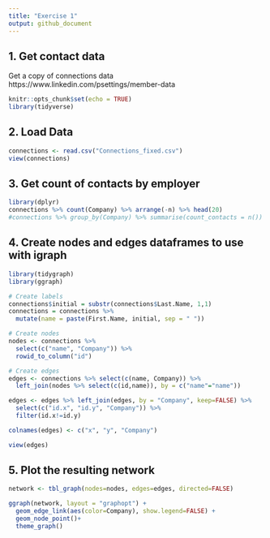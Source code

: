 ```yaml
---
title: "Exercise 1"
output: github_document
---
```


## 1. Get contact data
Get a copy of connections data https://www.linkedin.com/psettings/member-data

```r
knitr::opts_chunk$set(echo = TRUE)
library(tidyverse)
```

## 2. Load Data

```r
connections <- read.csv("Connections_fixed.csv")
view(connections)
```

## 3. Get count of contacts by employer

```r
library(dplyr)
connections %>% count(Company) %>% arrange(-n) %>% head(20)
#connections %>% group_by(Company) %>% summarise(count_contacts = n()) %>%  arrange(desc(count_contacts)) 
```

## 4. Create nodes and edges dataframes to use with igraph

```r
library(tidygraph)
library(ggraph)

# Create labels
connections$initial = substr(connections$Last.Name, 1,1)
connections = connections %>% 
  mutate(name = paste(First.Name, initial, sep = " "))

# Create nodes
nodes <- connections %>% 
  select(c("name", "Company")) %>% 
  rowid_to_column("id")

# Create edges
edges <- connections %>% select(c(name, Company)) %>% 
  left_join(nodes %>% select(c(id,name)), by = c("name"="name"))

edges <- edges %>% left_join(edges, by = "Company", keep=FALSE) %>% 
  select(c("id.x", "id.y", "Company")) %>% 
  filter(id.x!=id.y)

colnames(edges) <- c("x", "y", "Company")

view(edges)
```

## 5. Plot the resulting network
```r
network <- tbl_graph(nodes=nodes, edges=edges, directed=FALSE)

ggraph(network, layout = "graphopt") + 
  geom_edge_link(aes(color=Company), show.legend=FALSE) + 
  geom_node_point()+
  theme_graph()
```


